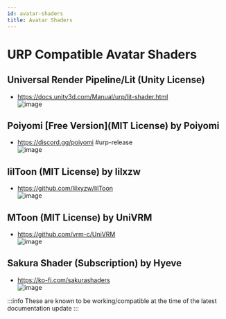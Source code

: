 ```yaml
---
id: avatar-shaders
title: Avatar Shaders
---
```


# URP Compatible Avatar Shaders
## Universal Render Pipeline/Lit (Unity License)
- https://docs.unity3d.com/Manual/urp/lit-shader.html<br />
![image](https://cdn.sanity.io/images/fuvbjjlp/production/ed8ae4aba799bd64a04b6dee9e9f4eaee5735bc6-415x100.png)

## Poiyomi [Free Version](MIT License) by Poiyomi
- https://discord.gg/poiyomi #urp-release<br />
![image](https://s2.booth.pm/430bb41d-8aaa-46f4-ae48-63cff7c3ff3e/132c3ac8-cc2f-4858-9a92-2844c7f5cc05.png)

## lilToon (MIT License) by lilxzw
- https://github.com/lilxyzw/lilToon<br />
![image](https://booth.pximg.net/d39ea11b-78fc-488b-90dd-457109c7cd9b/i/3087170/235a98b9-7d60-49c5-980d-8028f6d0c6ad_base_resized.jpg)

## MToon (MIT License) by UniVRM
- https://github.com/vrm-c/UniVRM<br />
![image](https://vrm.dev/en/images/vrm/card.png)

## Sakura Shader (Subscription) by Hyeve
- https://ko-fi.com/sakurashaders<br />
![image](https://cdn.bsky.app/img/feed_fullsize/plain/did:plc:fxu7cua6kvrl7fz5fxso4cru/bafkreiad5qzfahj4yfrmljs7fgiztmjqsu4plfaenpeuaaxnga5ugfqkkm@jpeg)

:::info
These are known to be working/compatible at the time of the latest documentation update
:::

